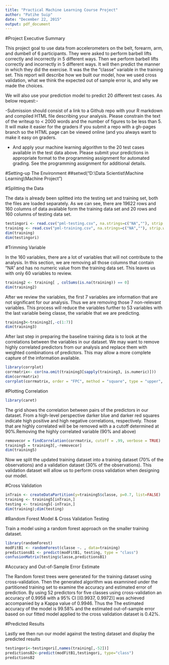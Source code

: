 ```yaml
---
title: "Practical Machine Learning Course Project"
author: "Patihe Suip"
date: "December 22, 2015"
output: pdf_document
---
```


#Project Executive Summary

This project goal to use data from accelerometers on the belt, forearm, arm, and dumbell of 6 participants. They were asked to perform barbell lifts correctly and incorrectly in 5 different ways. Then we perform barbell lifts correctly and incorrectly in 5 different ways. It will then predict the manner in which they did the exercise. It was the the "classe" variable in the training set. This report will describe how we built our model, how we used cross validation, what we think the expected out of sample error is, and why we made the choices.

We will also use your prediction model to predict 20 different test cases. As below request:-

-Submission should consist of a link to a Github repo with your R markdown and compiled HTML file describing your analysis. Please constrain the text of the writeup to < 2000 words and the number of figures to be less than 5. It will make it easier for the graders if you submit a repo with a gh-pages branch so the HTML page can be viewed online (and you always want to make it easy on graders.

- And apply your machine learning algorithm to the 20 test cases available in the test data above. Please submit your predictions in appropriate format to the programming assignment for automated grading. See the programming assignment for additional details.

#Setting-up The Environment
##setwd("D:\\Data Scientist\\Machine Learning\\Machine Project")

#Splitting the Data

The data is already been splitted into the testing set and training set, both the files are loaded separately. As we can see, there are 19622 rows and 160 columns of data available form the training data set and 20 rows and 160 columns of testing data set.

```r
testingori <- read.csv("pml-testing.csv", na.strings=c("NA",""), strip.white=T)
training <- read.csv("pml-training.csv", na.strings=c("NA",""), strip.white=T)
dim(training)
dim(testingori)
```

#Trimming Variable

In the 160 variables, there are a lot of variables that will not contribute to the analysis. In this section, we are removing all those columns that contain "NA" and has no numeric value from the training data set. This leaves us with only 60 variables to review.

```r
training2 <- training[ , colSums(is.na(training)) == 0]
dim(training2)
```

After we review the variables, the first 7 variables are information that are not significant for our analysis. Thus we are removing those 7 non-relevant variables. This process will reduce the variables further to 53 variables with the last variable being classe, the variable that we are predicting.

```r
training3<-training2[,-c(1:7)]
dim(training3)
```

After last step in preparing the baseline training data is to look at the correlations between the variables in our dataset. We may want to remove highly correlated predictors from our analysis and replace them with weighted combinations of predictors. This may allow a more complete capture of the information available.

```r
library(corrplot)
corrmatrix<- cor(na.omit(training3[sapply(training3, is.numeric)]))
dim(corrmatrix)
corrplot(corrmatrix, order = "FPC", method = "square", type = "upper", tl.cex = 0.8, tl.col = rgb(0, 0, 0))
```

#Plotting Correlation

```r
library(caret)
```

The grid shows the correlation between pairs of the predictors in our dataset. From a high-level perspective darker blue and darker red squares indicate high positive and high negative correlations, respectively. Those that are highly correlated will be be removed with a a cutoff determined at 90%.Removing the highly correlated variable (90% and above)

```r
removecor = findCorrelation(corrmatrix, cutoff = .99, verbose = TRUE)
training5 = training3[,-removecor]
dim(training5)
```

Now we split the updated training dataset into a training dataset (70% of the observations) and a validation dataset (30% of the observations). This validation dataset will allow us to perform cross validation when designing our model.

#Cross Validation

```r
inTrain <- createDataPartition(y=training5$classe, p=0.7, list=FALSE)
training <- training5[inTrain,] 
testing <- training5[-inTrain,]
dim(training);dim(testing)
```

#Random Forest Model & Cross Validation Testing

Train a model using a random forest approach on the smaller training dataset.

```r
library(randomForest)
modFitB1 <- randomForest(classe ~. , data=training)
predictionsB1 <- predict(modFitB1, testing, type = "class")
confusionMatrix(testing$classe,predictionsB1)
```

#Accuracy and Out-of-Sample Error Estimate

The Random forest trees were generated for the training dataset using cross-validation. Then the generated algorithm was examnined under the partitioned training set to examine the accuracy and estimated error of prediction. By using 52 predictors for five classes using cross-validation  an accuracy of 0.9958 with a 95% CI [(0.9937, 0.9972)] was achieved accompanied by a Kappa value of 0.9946. Thus the The estimated accuracy of the model is 99.58% and the estimated out-of-sample error based on our fitted model applied to the cross validation dataset is 0.42%.

#Predicted Results

Lastly we then run our model against the testing dataset and display the predicted results

```r
testingori<-testingori[,names(training[,-52])]
predictionsB2<-predict(modFitB1,testingori, type="class")
predictionsB2
```

